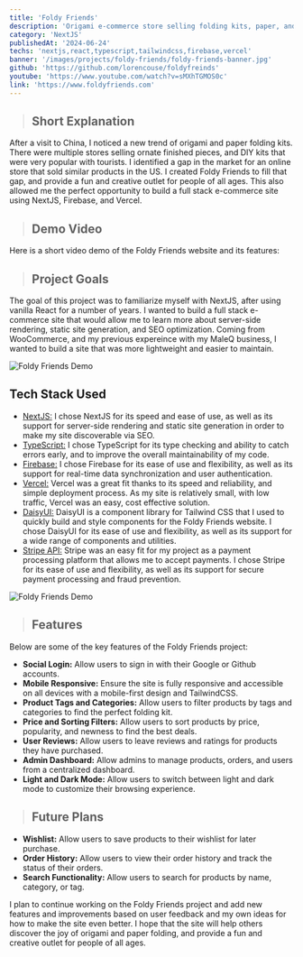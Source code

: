 ```yaml
---
title: 'Foldy Friends'
description: 'Origami e-commerce store selling folding kits, paper, and origami supplies.  Find fun and new creative projects for all ages.'
category: 'NextJS'
publishedAt: '2024-06-24'
techs: 'nextjs,react,typescript,tailwindcss,firebase,vercel'
banner: '/images/projects/foldy-friends/foldy-friends-banner.jpg'
github: 'https://github.com/lorencouse/foldyfreinds'
youtube: 'https://www.youtube.com/watch?v=sMXhTGMOS0c'
link: 'https://www.foldyfriends.com'
---
```


> ## Short Explanation

After a visit to China, I noticed a new trend of origami and paper folding kits. There were multiple stores selling ornate finished pieces, and DIY kits that were very popular with tourists. I identified a gap in the market for an online store that sold similar products in the US. I created Foldy Friends to fill that gap, and provide a fun and creative outlet for people of all ages. This also allowed me the perfect opportunity to build a full stack e-commerce site using NextJS, Firebase, and Vercel.

> ## Demo Video

Here is a short video demo of the Foldy Friends website and its features:

<LiteYouTubeEmbed
  id='sMXhTGMOS0c'
  poster='maxresdefault'
  title='Foldy Friends Demo'
  noCookie={true}
/>

> ## Project Goals

The goal of this project was to familiarize myself with NextJS, after using vanilla React for a number of years. I wanted to build a full stack e-commerce site that would allow me to learn more about server-side rendering, static site generation, and SEO optimization. Coming from WooCommerce, and my previous expereince with my MaleQ business, I wanted to build a site that was more lightweight and easier to maintain.

<Image
  src='/images/projects/foldy-friends/foldy-friends-category.jpg'
  alt='Foldy Friends Demo'
  width={1280}
  height={720}
/>

## Tech Stack Used

<div className='not-prose mt-2'>
  <TechIcons
    techs={[
      'nextjs',
      'react',
      'typescript',
      'tailwindcss',
      'firebase',
      'vercel',
    ]}
  />
</div>

- [NextJS:](https://www.nextjs.org/) I chose NextJS for its speed and ease of use, as well as its support for server-side rendering and static site generation in order to make my site discoverable via SEO.
- [TypeScript:](https://www.typescriptlang.org/) I chose TypeScript for its type checking and ability to catch errors early, and to improve the overall maintainability of my code.
- [Firebase:](https://firebase.google.com/) I chose Firebase for its ease of use and flexibility, as well as its support for real-time data synchronization and user authentication.
- [Vercel:](https://www.vercel.com/) Vercel was a great fit thanks to its speed and reliability, and simple deployment process. As my site is relatively small, with low traffic, Vercel was an easy, cost effective solution.
- [DaisyUI:](https://daisyui.com/) DaisyUI is a component library for Tailwind CSS that I used to quickly build and style components for the Foldy Friends website. I chose DaisyUI for its ease of use and flexibility, as well as its support for a wide range of components and utilities.
- [Stripe API:](https://stripe.com) Stripe was an easy fit for my project as a payment processing platform that allows me to accept payments. I chose Stripe for its ease of use and flexibility, as well as its support for secure payment processing and fraud prevention.

<Image
  src='/images/projects/foldy-friends/foldy-friends-product.jpg'
  alt='Foldy Friends Demo'
  width={1280}
  height={720}
/>

> ## Features

Below are some of the key features of the Foldy Friends project:

- **Social Login:** Allow users to sign in with their Google or Github accounts.
- **Mobile Responsive:** Ensure the site is fully responsive and accessible on all devices with a mobile-first design and TailwindCSS.
- **Product Tags and Categories:** Allow users to filter products by tags and categories to find the perfect folding kit.
- **Price and Sorting Filters:** Allow users to sort products by price, popularity, and newness to find the best deals.
- **User Reviews:** Allow users to leave reviews and ratings for products they have purchased.
- **Admin Dashboard:** Allow admins to manage products, orders, and users from a centralized dashboard.
- **Light and Dark Mode:** Allow users to switch between light and dark mode to customize their browsing experience.

> ## Future Plans

- **Wishlist:** Allow users to save products to their wishlist for later purchase.
- **Order History:** Allow users to view their order history and track the status of their orders.
- **Search Functionality:** Allow users to search for products by name, category, or tag.

I plan to continue working on the Foldy Friends project and add new features and improvements based on user feedback and my own ideas for how to make the site even better. I hope that the site will help others discover the joy of origami and paper folding, and provide a fun and creative outlet for people of all ages.
